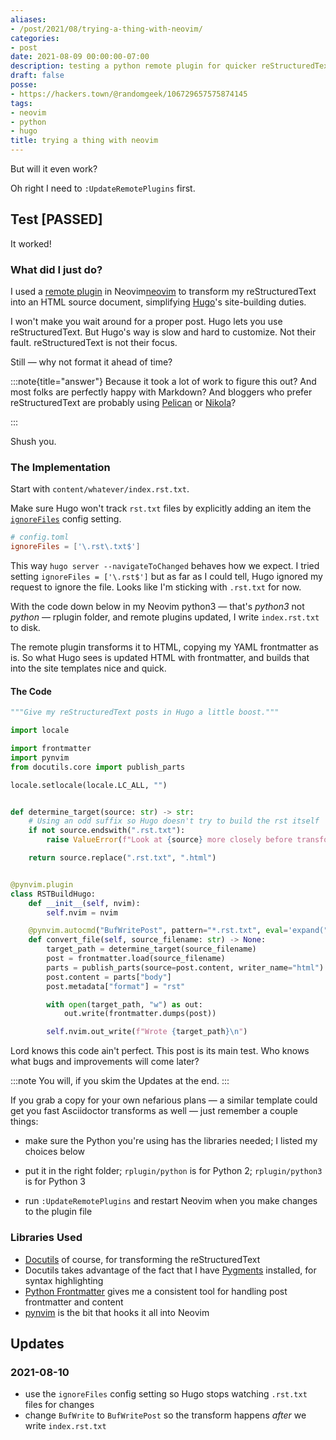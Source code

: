 ```yaml
---
aliases:
- /post/2021/08/trying-a-thing-with-neovim/
categories:
- post
date: 2021-08-09 00:00:00-07:00
description: testing a python remote plugin for quicker reStructuredText in Hugo
draft: false
posse:
- https://hackers.town/@randomgeek/106729657575874145
tags:
- neovim
- python
- hugo
title: trying a thing with neovim
---
```


But will it even work?

Oh right I need to `:UpdateRemotePlugins` first.

## Test [PASSED]

It worked!

### What did I just do?

[neovim]: https://neovim.io/
[remote-plugin]: https://neovim.io/doc/user/remote_plugin.html
[hugo]: https://gohugo.io

I used a [remote plugin][remote-plugin] in Neovim[neovim] to transform my
reStructuredText into an HTML source document, simplifying [Hugo][hugo]'s site-building duties.

I won't make you wait around for a proper post. Hugo lets you use
reStructuredText.  But Hugo's way is slow and hard to customize. Not their
fault. reStructuredText is not their focus.

Still — why not format it ahead of time?

:::note{title="answer"}
Because it took a lot of work to figure this out? And most folks are
perfectly happy with Markdown? And bloggers who prefer reStructuredText are
probably using [Pelican][pelican] or [Nikola][nikola]?

[pelican]: https://blog.getpelican.com/
[nikola]: https://getnikola.com/
:::

Shush you.

### The Implementation

Start with `content/whatever/index.rst.txt`.

[ignore-files]: https://gohugo.io/getting-started/configuration/#ignore-content-and-data-files-when-rendering

Make sure Hugo won't track `rst.txt` files by explicitly adding an item the
[`ignoreFiles`][ignore-files] config setting.

```toml
# config.toml
ignoreFiles = ['\.rst\.txt$']
```

This way `hugo server --navigateToChanged` behaves how we expect.
I tried setting `ignoreFiles = ['\.rst$']` but as far as I could tell,
Hugo ignored my request to ignore the file. Looks like I'm sticking with
`.rst.txt` for now.

With the code down below in my Neovim python3 — that's *python3* not
*python* — rplugin folder, and remote plugins updated, I write
``index.rst.txt`` to disk.

The remote plugin transforms it to HTML, copying my YAML frontmatter as is.
So what Hugo sees is updated HTML with frontmatter, and builds that into the
site templates nice and quick.


#### The Code

```python title="~/.config/nvim/rplugin/python3/rstbuild_hugo.py"
"""Give my reStructuredText posts in Hugo a little boost."""

import locale

import frontmatter
import pynvim
from docutils.core import publish_parts

locale.setlocale(locale.LC_ALL, "")


def determine_target(source: str) -> str:
    # Using an odd suffix so Hugo doesn't try to build the rst itself
    if not source.endswith(".rst.txt"):
        raise ValueError(f"Look at {source} more closely before transforming it.")

    return source.replace(".rst.txt", ".html")


@pynvim.plugin
class RSTBuildHugo:
    def __init__(self, nvim):
        self.nvim = nvim

    @pynvim.autocmd("BufWritePost", pattern="*.rst.txt", eval='expand("<afile>")')
    def convert_file(self, source_filename: str) -> None:
        target_path = determine_target(source_filename)
        post = frontmatter.load(source_filename)
        parts = publish_parts(source=post.content, writer_name="html")
        post.content = parts["body"]
        post.metadata["format"] = "rst"

        with open(target_path, "w") as out:
            out.write(frontmatter.dumps(post))

        self.nvim.out_write(f"Wrote {target_path}\n")
```

Lord knows this code ain't perfect. This post is its main test. Who knows what
bugs and improvements will come later?

:::note
You will, if you skim the Updates at the end.
:::

If you grab a copy for your own nefarious plans — a similar template could get
you fast Asciidoctor transforms as well — just remember a couple things:

- make sure the Python you're using has the libraries needed; I listed my
  choices below
- put it in the right folder; `rplugin/python` is for Python 2;
  `rplugin/python3` is for Python 3

- run `:UpdateRemotePlugins` and restart Neovim when you make changes to the
  plugin file

### Libraries Used

[docutils]: https://docutils.sourceforge.io/
[pygments]: https://pygments.org/
[python-frontmatter]: https://python-frontmatter.readthedocs.io/en/latest/index.html
[pynvim]: https://pynvim.readthedocs.io/en/latest/

- [Docutils][docutils] of course, for transforming the reStructuredText
- Docutils takes advantage of the fact that I have [Pygments][pygments]
  installed, for syntax highlighting
- [Python Frontmatter][python-frontmatter] gives me a consistent tool for
  handling post frontmatter and content
- [pynvim][pynvim] is the bit that hooks it all into Neovim

## Updates

### 2021-08-10

- use the `ignoreFiles` config setting so Hugo stops watching `.rst.txt` files
  for changes
- change `BufWrite` to `BufWritePost` so the transform happens *after* we write
  `index.rst.txt`
